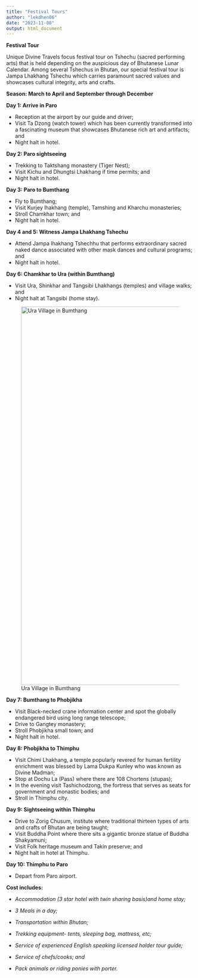 ```yaml
---
title: "Festival Tours"
author: "lekdhen06"
date: "2023-11-08"
output: html_document
---
```


**Festival Tour**

Unique Divine Travels focus festival tour on Tshechu (sacred performing arts) that is held depending on the auspicious day of Bhutanese Lunar Calendar. Among several Tshechus in Bhutan, our special festival tour is Jampa Lhakhang Tshechu which carries paramount sacred values and showcases cultural integrity, arts and crafts.

**Season: March to April and September through December**

**Day 1: Arrive in Paro**

-   Reception at the airport by our guide and driver;
-   Visit Ta Dzong (watch tower) which has been currently transformed into a fascinating museum that showcases Bhutanese rich art and artifacts; and
-   Night halt in hotel.

**Day 2: Paro sightseeing**

-   Trekking to Taktshang monastery (Tiger Nest);
-   Visit Kichu and Dhungtsi Lhakhang if time permits; and
-   Night halt in hotel.

**Day 3: Paro to Bumthang**

-   Fly to Bumthang;
-   Visit Kurjey lhakhang (temple), Tamshing and Kharchu monasteries;
-   Stroll Chamkhar town; and
-   Night halt in hotel.

**Day 4 and 5: Witness Jampa Lhakhang Tshechu**

-   Attend Jampa lhakhang Tshechhu that performs extraordinary sacred naked dance associated with other mask dances and cultural programs; and
-   Night halt in hotel.

**Day 6: Chamkhar to Ura (within Bumthang)**

-   Visit Ura, Shinkhar and Tangsibi Lhakhangs (temples) and village walks; and
-   Night halt at Tangsibi (home stay).

![Ura Village in Bumthang](/img/Ura-Bumthang.jpg){width="1014"}

**Day 7: Bumthang to Phobjikha**

-   Visit Black-necked crane information center and spot the globally endangered bird using long range telescope;
-   Drive to Gangtey monastery;
-   Stroll Phobjikha small town; and
-   Night halt in hotel.

**Day 8: Phobjikha to Thimphu**

-   Visit Chimi Lhakhang, a temple popularly revered for human fertility enrichment was blessed by Lama Dukpa Kunley who was known as Divine Madman;
-   Stop at Dochu La (Pass) where there are 108 Chortens (stupas);
-   In the evening visit Tashichodzong, the fortress that serves as seats for government and monastic bodies; and
-   Stroll in Thimphu city.

**Day 9: Sightseeing within Thimphu**

-   Drive to Zorig Chusum, institute where traditional thirteen types of arts and crafts of Bhutan are being taught;
-   Visit Buddha Point where there sits a gigantic bronze statue of Buddha Shakyamuni;
-   Visit Folk heritage museum and Takin preserve; and
-   Night halt in hotel at Thimphu.

**Day 10: Thimphu to Paro**

-   Depart from Paro airport.

**Cost includes:**

-   *Accommodation (3 star hotel with twin sharing basis)and home stay;*

-   *3 Meals in a day;*

-   *Transportation within Bhutan;*

-   *Trekking equipment- tents, sleeping bag, mattress, etc;*

-   *Service of experienced English speaking licensed holder tour guide;*

-   *Service of chefs/cooks; and*

-   *Pack animals or riding ponies with porter.*
